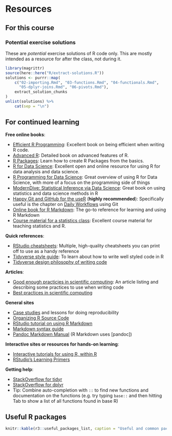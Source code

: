 # Resources 

## For this course

### Potential exercise solutions

These are *potential* exercise solutions of R code only. This are mostly intended
as a resource for after the class, not during it.

```r
library(magrittr)
source(here::here("R/extract-solutions.R"))
solutions <- purrr::map(
    c("02-importing.Rmd", "03-functions.Rmd", "04-functionals.Rmd", 
      "05-dplyr-joins.Rmd", "06-pivots.Rmd"),
    extract_solution_chunks
)
unlist(solutions) %>% 
    cat(sep = "\n")
```

## For continued learning

**Free online books**:

- [Efficient R Programming](https://csgillespie.github.io/efficientR/): Excellent book on being efficient when writing R code.
- [Advanced R](https://adv-r.hadley.nz/): Detailed book on advanced features of R.
- [R Packages](https://r-pkgs.org/): Learn how to create R Packages from the
basics.
- [R for Data Science](https://r4ds.had.co.nz/): 
Excellent open and online resource for using R for data analysis and data science.
- [R Programming for Data Science](https://bookdown.org/rdpeng/rprogdatascience/):
Great overview of using R for Data Science, with more of a focus on the programming
side of things
- [ModernDive: Statistical Inference via Data Science](https://moderndive.com/): 
Great book on using statistics and data science methods in R
- [Happy Git and GitHub for the useR](https://happygitwithr.com/) (**highly recommended**):
Specifically useful is the chapter on [Daily Workflows](https://happygitwithr.com/repeated-amend.html) using Git
- [Online book for R Markdown](https://bookdown.org/yihui/rmarkdown/):
The go-to reference for learning and using R Markdown
- [Course material for a statistics class](https://stat545.com/):
Excellent course material for teaching statistics and R.

**Quick references**:

- [RStudio cheatsheets](https://www.rstudio.com/resources/cheatsheets/):
Multiple, high-quality cheatsheets you can print off to use as a handy reference
- [Tidyverse style guide](https://style.tidyverse.org/):
To learn about how to write well styled code in R
- [Tidyverse design philosophy of writing code](https://design.tidyverse.org/)

**Articles**:

- [Good enough practicies in scientific computing](https://doi.org/10.1371/journal.pcbi.1005510):
An article listing and describing some practices to use when writing code
- [Best practices in scientific computing](https://doi.org/10.1371/journal.pbio.1001745)

**General sites**

- [Case studies](https://www.practicereproducibleresearch.org/) and lessons for doing reproducibility
- [Organizing R Source Code](https://www.r-bloggers.com/r-best-practices-r-you-writing-the-r-way/)
- [RStudio tutorial on using R Markdown](https://rmarkdown.rstudio.com/lesson-1.html)
- [Markdown syntax guide](https://rmarkdown.rstudio.com/authoring_basics.html)
- [Pandoc Markdown Manual](https://pandoc.org/MANUAL.html#pandocs-markdown) (R
Markdown uses [pandoc])

**Interactive sites or resources for hands-on learning**:

- [Interactive tutorials for using R, within R](https://swirlstats.com/)
- [RStudio's Learning Primers](https://rstudio.cloud/learn/primers)

**Getting help**:
    
- [StackOverflow for tidyr](https://stackoverflow.com/questions/tagged/tidyr)
- [StackOverflow for dplyr](https://stackoverflow.com/questions/tagged/dplyr)
- Tip: Combine auto-completion with `::` to find new functions 
and documentation on the functions 
(e.g. try typing `base::` and then hitting Tab to show a list of all functions found in base R)

## Useful R packages

```r
knitr::kable(r3::useful_packages_list, caption = "Useful and common packages to use in data analysis.")
```
